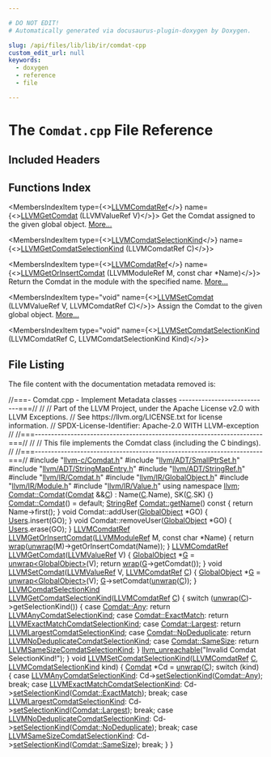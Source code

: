 ```yaml
---

# DO NOT EDIT!
# Automatically generated via docusaurus-plugin-doxygen by Doxygen.

slug: /api/files/lib/lib/ir/comdat-cpp
custom_edit_url: null
keywords:
  - doxygen
  - reference
  - file

---
```





# The `Comdat.cpp` File Reference

<DoxygenPage pluginConfig={pluginConfig}>



## Included Headers

<IncludesList>
<IncludesListItem
  filePath="llvm-c/Comdat.h"
  permalink="/docs/api/files/include/include/llvm-c/comdat-h"
  isLocal="true" />
<IncludesListItem
  filePath="llvm/ADT/SmallPtrSet.h"
  permalink="/docs/api/files/include/include/llvm/include/llvm/adt/smallptrset-h"
  isLocal="true" />
<IncludesListItem
  filePath="llvm/ADT/StringMapEntry.h"
  permalink="/docs/api/files/include/include/llvm/include/llvm/adt/stringmapentry-h"
  isLocal="true" />
<IncludesListItem
  filePath="llvm/ADT/StringRef.h"
  permalink="/docs/api/files/include/include/llvm/include/llvm/adt/stringref-h"
  isLocal="true" />
<IncludesListItem
  filePath="llvm/IR/Comdat.h"
  permalink="/docs/api/files/include/include/llvm/include/llvm/ir/comdat-h"
  isLocal="true" />
<IncludesListItem
  filePath="llvm/IR/GlobalObject.h"
  permalink="/docs/api/files/include/include/llvm/include/llvm/ir/globalobject-h"
  isLocal="true" />
<IncludesListItem
  filePath="llvm/IR/Module.h"
  permalink="/docs/api/files/include/include/llvm/include/llvm/ir/module-h"
  isLocal="true" />
<IncludesListItem
  filePath="llvm/IR/Value.h"
  permalink="/docs/api/files/include/include/llvm/include/llvm/ir/value-h"
  isLocal="true" />
</IncludesList>

## Functions Index

<MembersIndex>

<MembersIndexItem
  type={<><a href="/docs/api/groups/llvmcsupporttypes/#gaa91542000fd23d2eeebf64a25bdc66b3">LLVMComdatRef</a></>}
  name={<><a href="/docs/api/groups/llvmccorecomdat/#gaa0aa7ad46539182dec109edc141c870d">LLVMGetComdat</a> (LLVMValueRef V)</>}>
Get the Comdat assigned to the given global object. <a href="/docs/api/groups/llvmccorecomdat/#gaa0aa7ad46539182dec109edc141c870d">More...</a>
</MembersIndexItem>

<MembersIndexItem
  type={<><a href="/docs/api/groups/llvmccorecomdat/#ga80b57e9f148541803b3ed1169528187e">LLVMComdatSelectionKind</a></>}
  name={<><a href="/docs/api/groups/llvmccorecomdat/#ga24a9af9f9933c9ab3cbfa8a87e7ab5de">LLVMGetComdatSelectionKind</a> (LLVMComdatRef C)</>}>
</MembersIndexItem>

<MembersIndexItem
  type={<><a href="/docs/api/groups/llvmcsupporttypes/#gaa91542000fd23d2eeebf64a25bdc66b3">LLVMComdatRef</a></>}
  name={<><a href="/docs/api/groups/llvmccorecomdat/#ga2c1696880a604332d967f41fa93b524a">LLVMGetOrInsertComdat</a> (LLVMModuleRef M, const char &#42;Name)</>}>
Return the Comdat in the module with the specified name. <a href="/docs/api/groups/llvmccorecomdat/#ga2c1696880a604332d967f41fa93b524a">More...</a>
</MembersIndexItem>

<MembersIndexItem
  type="void"
  name={<><a href="/docs/api/groups/llvmccorecomdat/#ga3f947a7b8327e41221592d6a0da3d595">LLVMSetComdat</a> (LLVMValueRef V, LLVMComdatRef C)</>}>
Assign the Comdat to the given global object. <a href="/docs/api/groups/llvmccorecomdat/#ga3f947a7b8327e41221592d6a0da3d595">More...</a>
</MembersIndexItem>

<MembersIndexItem
  type="void"
  name={<><a href="/docs/api/groups/llvmccorecomdat/#ga770da47f1db21be71881a94b5842a808">LLVMSetComdatSelectionKind</a> (LLVMComdatRef C, LLVMComdatSelectionKind Kind)</>}>
</MembersIndexItem>

</MembersIndex>


## File Listing

The file content with the documentation metadata removed is:

<ProgramListing>

<Link id="l00001" /><CodeLine lineNumber="1"><Highlight kind="comment">//===- Comdat.cpp - Implement Metadata classes ----------------------------===//</Highlight><Highlight kind="normal"></Highlight></CodeLine>
<Link id="l00002" /><CodeLine lineNumber="2"><Highlight kind="normal"></Highlight><Highlight kind="comment">//</Highlight><Highlight kind="normal"></Highlight></CodeLine>
<Link id="l00003" /><CodeLine lineNumber="3"><Highlight kind="normal"></Highlight><Highlight kind="comment">// Part of the LLVM Project, under the Apache License v2.0 with LLVM Exceptions.</Highlight><Highlight kind="normal"></Highlight></CodeLine>
<Link id="l00004" /><CodeLine lineNumber="4"><Highlight kind="normal"></Highlight><Highlight kind="comment">// See https://llvm.org/LICENSE.txt for license information.</Highlight><Highlight kind="normal"></Highlight></CodeLine>
<Link id="l00005" /><CodeLine lineNumber="5"><Highlight kind="normal"></Highlight><Highlight kind="comment">// SPDX-License-Identifier: Apache-2.0 WITH LLVM-exception</Highlight><Highlight kind="normal"></Highlight></CodeLine>
<Link id="l00006" /><CodeLine lineNumber="6"><Highlight kind="normal"></Highlight><Highlight kind="comment">//</Highlight><Highlight kind="normal"></Highlight></CodeLine>
<Link id="l00007" /><CodeLine lineNumber="7"><Highlight kind="normal"></Highlight><Highlight kind="comment">//===----------------------------------------------------------------------===//</Highlight><Highlight kind="normal"></Highlight></CodeLine>
<Link id="l00008" /><CodeLine lineNumber="8"><Highlight kind="normal"></Highlight><Highlight kind="comment">//</Highlight><Highlight kind="normal"></Highlight></CodeLine>
<Link id="l00009" /><CodeLine lineNumber="9"><Highlight kind="normal"></Highlight><Highlight kind="comment">// This file implements the Comdat class (including the C bindings).</Highlight><Highlight kind="normal"></Highlight></CodeLine>
<Link id="l00010" /><CodeLine lineNumber="10"><Highlight kind="normal"></Highlight><Highlight kind="comment">//</Highlight><Highlight kind="normal"></Highlight></CodeLine>
<Link id="l00011" /><CodeLine lineNumber="11"><Highlight kind="normal"></Highlight><Highlight kind="comment">//===----------------------------------------------------------------------===//</Highlight><Highlight kind="normal"></Highlight></CodeLine>
<Link id="l00012" /><CodeLine lineNumber="12"><Highlight kind="normal"></Highlight></CodeLine>
<Link id="l00013" /><CodeLine lineNumber="13"><Highlight kind="normal"></Highlight><Highlight kind="preprocessor">#include &quot;<a href="/docs/api/files/include/include/llvm-c/comdat-h">llvm-c/Comdat.h</a>&quot;</Highlight><Highlight kind="normal"></Highlight></CodeLine>
<Link id="l00014" /><CodeLine lineNumber="14"><Highlight kind="normal"></Highlight><Highlight kind="preprocessor">#include &quot;<a href="/docs/api/files/include/include/llvm/include/llvm/adt/smallptrset-h">llvm/ADT/SmallPtrSet.h</a>&quot;</Highlight><Highlight kind="normal"></Highlight></CodeLine>
<Link id="l00015" /><CodeLine lineNumber="15"><Highlight kind="normal"></Highlight><Highlight kind="preprocessor">#include &quot;<a href="/docs/api/files/include/include/llvm/include/llvm/adt/stringmapentry-h">llvm/ADT/StringMapEntry.h</a>&quot;</Highlight><Highlight kind="normal"></Highlight></CodeLine>
<Link id="l00016" /><CodeLine lineNumber="16"><Highlight kind="normal"></Highlight><Highlight kind="preprocessor">#include &quot;<a href="/docs/api/files/include/include/llvm/include/llvm/adt/stringref-h">llvm/ADT/StringRef.h</a>&quot;</Highlight><Highlight kind="normal"></Highlight></CodeLine>
<Link id="l00017" /><CodeLine lineNumber="17"><Highlight kind="normal"></Highlight><Highlight kind="preprocessor">#include &quot;<a href="/docs/api/files/include/include/llvm/include/llvm/ir/comdat-h">llvm/IR/Comdat.h</a>&quot;</Highlight><Highlight kind="normal"></Highlight></CodeLine>
<Link id="l00018" /><CodeLine lineNumber="18"><Highlight kind="normal"></Highlight><Highlight kind="preprocessor">#include &quot;<a href="/docs/api/files/include/include/llvm/include/llvm/ir/globalobject-h">llvm/IR/GlobalObject.h</a>&quot;</Highlight><Highlight kind="normal"></Highlight></CodeLine>
<Link id="l00019" /><CodeLine lineNumber="19"><Highlight kind="normal"></Highlight><Highlight kind="preprocessor">#include &quot;<a href="/docs/api/files/include/include/llvm/include/llvm/ir/module-h">llvm/IR/Module.h</a>&quot;</Highlight><Highlight kind="normal"></Highlight></CodeLine>
<Link id="l00020" /><CodeLine lineNumber="20"><Highlight kind="normal"></Highlight><Highlight kind="preprocessor">#include &quot;<a href="/docs/api/files/include/include/llvm/include/llvm/ir/value-h">llvm/IR/Value.h</a>&quot;</Highlight><Highlight kind="normal"></Highlight></CodeLine>
<Link id="l00021" /><CodeLine lineNumber="21"><Highlight kind="normal"></Highlight></CodeLine>
<Link id="l00022" /><CodeLine lineNumber="22"><Highlight kind="normal"></Highlight><Highlight kind="keyword">using namespace </Highlight><Highlight kind="normal"><a href="/docs/api/namespaces/llvm">llvm</a>;</Highlight></CodeLine>
<Link id="l00023" /><CodeLine lineNumber="23"><Highlight kind="normal"></Highlight></CodeLine>
<Link id="l00024" /><CodeLine lineNumber="24" lineLink="/docs/api/classes/llvm/comdat/#a54acbfbb862d3db746e219159bd2520d"><Highlight kind="normal"><a href="/docs/api/classes/llvm/comdat/#a043e6f44e1cfe8d486c9c26a243b644a">Comdat::Comdat</a>(<a href="/docs/api/classes/llvm/comdat/#a043e6f44e1cfe8d486c9c26a243b644a">Comdat</a> &amp;&amp;<a href="/docs/api/namespaces/llvm/callingconv/#ac6aa1387c4375260e2468eb5a77fdb4cafd841a49aec1539bc88abc8ff9e170fb">C</a>) : Name(<a href="/docs/api/namespaces/llvm/callingconv/#ac6aa1387c4375260e2468eb5a77fdb4cafd841a49aec1539bc88abc8ff9e170fb">C</a>.Name), SK(<a href="/docs/api/namespaces/llvm/callingconv/#ac6aa1387c4375260e2468eb5a77fdb4cafd841a49aec1539bc88abc8ff9e170fb">C</a>.SK) &#123;&#125;</Highlight></CodeLine>
<Link id="l00025" /><CodeLine lineNumber="25"><Highlight kind="normal"></Highlight></CodeLine>
<Link id="l00026" /><CodeLine lineNumber="26"><Highlight kind="normal"><a href="/docs/api/classes/llvm/comdat/#a043e6f44e1cfe8d486c9c26a243b644a">Comdat::Comdat</a>() = </Highlight><Highlight kind="keywordflow">default</Highlight><Highlight kind="normal">;</Highlight></CodeLine>
<Link id="l00027" /><CodeLine lineNumber="27"><Highlight kind="normal"></Highlight></CodeLine>
<Link id="l00028" /><CodeLine lineNumber="28" lineLink="/docs/api/classes/llvm/comdat/#a699b34b3b6301ffc6632c7c6f643b96a"><Highlight kind="normal"><a href="/docs/api/classes/llvm/stringref">StringRef</a> <a href="/docs/api/classes/llvm/comdat/#a699b34b3b6301ffc6632c7c6f643b96a">Comdat::getName</a>()</Highlight><Highlight kind="keyword"> const </Highlight><Highlight kind="normal">&#123; </Highlight><Highlight kind="keywordflow">return</Highlight><Highlight kind="normal"> Name-&gt;first(); &#125;</Highlight></CodeLine>
<Link id="l00029" /><CodeLine lineNumber="29"><Highlight kind="normal"></Highlight></CodeLine>
<Link id="l00030" /><CodeLine lineNumber="30"><Highlight kind="normal"></Highlight><Highlight kind="keywordtype">void</Highlight><Highlight kind="normal"> Comdat::addUser(<a href="/docs/api/classes/llvm/globalobject">GlobalObject</a> &#42;GO) &#123; <a href="/docs/api/files/lib/lib/analysis/ivusers-cpp/#a4e5b9edb51eec9dbca592075eb64dfcb">Users</a>.insert(GO); &#125;</Highlight></CodeLine>
<Link id="l00031" /><CodeLine lineNumber="31"><Highlight kind="normal"></Highlight></CodeLine>
<Link id="l00032" /><CodeLine lineNumber="32"><Highlight kind="normal"></Highlight><Highlight kind="keywordtype">void</Highlight><Highlight kind="normal"> Comdat::removeUser(<a href="/docs/api/classes/llvm/globalobject">GlobalObject</a> &#42;GO) &#123; <a href="/docs/api/files/lib/lib/analysis/ivusers-cpp/#a4e5b9edb51eec9dbca592075eb64dfcb">Users</a>.erase(GO); &#125;</Highlight></CodeLine>
<Link id="l00033" /><CodeLine lineNumber="33"><Highlight kind="normal"></Highlight></CodeLine>
<Link id="l00034" /><CodeLine lineNumber="34" lineLink="/docs/api/groups/llvmccorecomdat/#ga2c1696880a604332d967f41fa93b524a"><Highlight kind="normal"><a href="/docs/api/groups/llvmcsupporttypes/#gaa91542000fd23d2eeebf64a25bdc66b3">LLVMComdatRef</a> <a href="/docs/api/groups/llvmccorecomdat/#ga2c1696880a604332d967f41fa93b524a">LLVMGetOrInsertComdat</a>(<a href="/docs/api/groups/llvmcsupporttypes/#gad1d1bb5f901c903a0cf09c5a053c9c56">LLVMModuleRef</a> M, </Highlight><Highlight kind="keyword">const</Highlight><Highlight kind="normal"> </Highlight><Highlight kind="keywordtype">char</Highlight><Highlight kind="normal"> &#42;Name) &#123;</Highlight></CodeLine>
<Link id="l00035" /><CodeLine lineNumber="35"><Highlight kind="normal">  </Highlight><Highlight kind="keywordflow">return</Highlight><Highlight kind="normal"> <a href="/docs/api/namespaces/llvm/#ac9a23c88949ad27ad62f0ee03254ee3a">wrap</a>(<a href="/docs/api/namespaces/llvm/#aa3d613e3ad429bdb5b1a7d22796028e9">unwrap</a>(M)-&gt;getOrInsertComdat(Name));</Highlight></CodeLine>
<Link id="l00036" /><CodeLine lineNumber="36"><Highlight kind="normal">&#125;</Highlight></CodeLine>
<Link id="l00037" /><CodeLine lineNumber="37"><Highlight kind="normal"></Highlight></CodeLine>
<Link id="l00038" /><CodeLine lineNumber="38" lineLink="/docs/api/groups/llvmccorecomdat/#gaa0aa7ad46539182dec109edc141c870d"><Highlight kind="normal"><a href="/docs/api/groups/llvmcsupporttypes/#gaa91542000fd23d2eeebf64a25bdc66b3">LLVMComdatRef</a> <a href="/docs/api/groups/llvmccorecomdat/#gaa0aa7ad46539182dec109edc141c870d">LLVMGetComdat</a>(<a href="/docs/api/groups/llvmcsupporttypes/#ga113ce952344691b8304a43a314f8be17">LLVMValueRef</a> V) &#123;</Highlight></CodeLine>
<Link id="l00039" /><CodeLine lineNumber="39"><Highlight kind="normal">  <a href="/docs/api/classes/llvm/globalobject">GlobalObject</a> &#42;<a href="/docs/api/files/lib/lib/support/md5-cpp/#ad96b7cf3182ce2ba85e5a7a93b12c441">G</a> = <a href="/docs/api/namespaces/llvm/#aa3d613e3ad429bdb5b1a7d22796028e9">unwrap&lt;GlobalObject&gt;</a>(V);</Highlight></CodeLine>
<Link id="l00040" /><CodeLine lineNumber="40"><Highlight kind="normal">  </Highlight><Highlight kind="keywordflow">return</Highlight><Highlight kind="normal"> <a href="/docs/api/namespaces/llvm/#ac9a23c88949ad27ad62f0ee03254ee3a">wrap</a>(<a href="/docs/api/files/lib/lib/support/md5-cpp/#ad96b7cf3182ce2ba85e5a7a93b12c441">G</a>-&gt;getComdat());</Highlight></CodeLine>
<Link id="l00041" /><CodeLine lineNumber="41"><Highlight kind="normal">&#125;</Highlight></CodeLine>
<Link id="l00042" /><CodeLine lineNumber="42"><Highlight kind="normal"></Highlight></CodeLine>
<Link id="l00043" /><CodeLine lineNumber="43" lineLink="/docs/api/groups/llvmccorecomdat/#ga3f947a7b8327e41221592d6a0da3d595"><Highlight kind="normal"></Highlight><Highlight kind="keywordtype">void</Highlight><Highlight kind="normal"> <a href="/docs/api/groups/llvmccorecomdat/#ga3f947a7b8327e41221592d6a0da3d595">LLVMSetComdat</a>(<a href="/docs/api/groups/llvmcsupporttypes/#ga113ce952344691b8304a43a314f8be17">LLVMValueRef</a> V, <a href="/docs/api/groups/llvmcsupporttypes/#gaa91542000fd23d2eeebf64a25bdc66b3">LLVMComdatRef</a> <a href="/docs/api/namespaces/llvm/callingconv/#ac6aa1387c4375260e2468eb5a77fdb4cafd841a49aec1539bc88abc8ff9e170fb">C</a>) &#123;</Highlight></CodeLine>
<Link id="l00044" /><CodeLine lineNumber="44"><Highlight kind="normal">  <a href="/docs/api/classes/llvm/globalobject">GlobalObject</a> &#42;<a href="/docs/api/files/lib/lib/support/md5-cpp/#ad96b7cf3182ce2ba85e5a7a93b12c441">G</a> = <a href="/docs/api/namespaces/llvm/#aa3d613e3ad429bdb5b1a7d22796028e9">unwrap&lt;GlobalObject&gt;</a>(V);</Highlight></CodeLine>
<Link id="l00045" /><CodeLine lineNumber="45"><Highlight kind="normal">  <a href="/docs/api/files/lib/lib/support/md5-cpp/#ad96b7cf3182ce2ba85e5a7a93b12c441">G</a>-&gt;setComdat(<a href="/docs/api/namespaces/llvm/#aa3d613e3ad429bdb5b1a7d22796028e9">unwrap</a>(<a href="/docs/api/namespaces/llvm/callingconv/#ac6aa1387c4375260e2468eb5a77fdb4cafd841a49aec1539bc88abc8ff9e170fb">C</a>));</Highlight></CodeLine>
<Link id="l00046" /><CodeLine lineNumber="46"><Highlight kind="normal">&#125;</Highlight></CodeLine>
<Link id="l00047" /><CodeLine lineNumber="47"><Highlight kind="normal"></Highlight></CodeLine>
<Link id="l00048" /><CodeLine lineNumber="48" lineLink="/docs/api/groups/llvmccorecomdat/#ga24a9af9f9933c9ab3cbfa8a87e7ab5de"><Highlight kind="normal"><a href="/docs/api/groups/llvmccorecomdat/#ga80b57e9f148541803b3ed1169528187e">LLVMComdatSelectionKind</a> <a href="/docs/api/groups/llvmccorecomdat/#ga24a9af9f9933c9ab3cbfa8a87e7ab5de">LLVMGetComdatSelectionKind</a>(<a href="/docs/api/groups/llvmcsupporttypes/#gaa91542000fd23d2eeebf64a25bdc66b3">LLVMComdatRef</a> <a href="/docs/api/namespaces/llvm/callingconv/#ac6aa1387c4375260e2468eb5a77fdb4cafd841a49aec1539bc88abc8ff9e170fb">C</a>) &#123;</Highlight></CodeLine>
<Link id="l00049" /><CodeLine lineNumber="49"><Highlight kind="normal">  </Highlight><Highlight kind="keywordflow">switch</Highlight><Highlight kind="normal"> (<a href="/docs/api/namespaces/llvm/#aa3d613e3ad429bdb5b1a7d22796028e9">unwrap</a>(<a href="/docs/api/namespaces/llvm/callingconv/#ac6aa1387c4375260e2468eb5a77fdb4cafd841a49aec1539bc88abc8ff9e170fb">C</a>)-&gt;getSelectionKind()) &#123;</Highlight></CodeLine>
<Link id="l00050" /><CodeLine lineNumber="50"><Highlight kind="normal">  </Highlight><Highlight kind="keywordflow">case</Highlight><Highlight kind="normal"> <a href="/docs/api/classes/llvm/comdat/#ab40cbf8243fad70968f9ecf82f48a035a8c4ae4df3d085db275a58182612ff3be">Comdat::Any</a>:</Highlight></CodeLine>
<Link id="l00051" /><CodeLine lineNumber="51"><Highlight kind="normal">    </Highlight><Highlight kind="keywordflow">return</Highlight><Highlight kind="normal"> <a href="/docs/api/groups/llvmccorecomdat/#gga80b57e9f148541803b3ed1169528187ea907a8ef93233960f2907f075f39f46a5">LLVMAnyComdatSelectionKind</a>;</Highlight></CodeLine>
<Link id="l00052" /><CodeLine lineNumber="52"><Highlight kind="normal">  </Highlight><Highlight kind="keywordflow">case</Highlight><Highlight kind="normal"> <a href="/docs/api/classes/llvm/comdat/#ab40cbf8243fad70968f9ecf82f48a035acceb065ea69a5e06e80bd6ceddd7b9a7">Comdat::ExactMatch</a>:</Highlight></CodeLine>
<Link id="l00053" /><CodeLine lineNumber="53"><Highlight kind="normal">    </Highlight><Highlight kind="keywordflow">return</Highlight><Highlight kind="normal"> <a href="/docs/api/groups/llvmccorecomdat/#gga80b57e9f148541803b3ed1169528187ea7e01f8f80d4b35b6495a603c8fd945c9">LLVMExactMatchComdatSelectionKind</a>;</Highlight></CodeLine>
<Link id="l00054" /><CodeLine lineNumber="54"><Highlight kind="normal">  </Highlight><Highlight kind="keywordflow">case</Highlight><Highlight kind="normal"> <a href="/docs/api/classes/llvm/comdat/#ab40cbf8243fad70968f9ecf82f48a035a2444b05a47619decc80c2ce0cc224dc8">Comdat::Largest</a>:</Highlight></CodeLine>
<Link id="l00055" /><CodeLine lineNumber="55"><Highlight kind="normal">    </Highlight><Highlight kind="keywordflow">return</Highlight><Highlight kind="normal"> <a href="/docs/api/groups/llvmccorecomdat/#gga80b57e9f148541803b3ed1169528187ea147027adebf8f8011d33067dad285752">LLVMLargestComdatSelectionKind</a>;</Highlight></CodeLine>
<Link id="l00056" /><CodeLine lineNumber="56"><Highlight kind="normal">  </Highlight><Highlight kind="keywordflow">case</Highlight><Highlight kind="normal"> <a href="/docs/api/classes/llvm/comdat/#ab40cbf8243fad70968f9ecf82f48a035ab2d0d4bc9ba11b7324f5ffc20a9dc37a">Comdat::NoDeduplicate</a>:</Highlight></CodeLine>
<Link id="l00057" /><CodeLine lineNumber="57"><Highlight kind="normal">    </Highlight><Highlight kind="keywordflow">return</Highlight><Highlight kind="normal"> <a href="/docs/api/groups/llvmccorecomdat/#gga80b57e9f148541803b3ed1169528187eac4adb55c2b9f3cb601b7603d86498066">LLVMNoDeduplicateComdatSelectionKind</a>;</Highlight></CodeLine>
<Link id="l00058" /><CodeLine lineNumber="58"><Highlight kind="normal">  </Highlight><Highlight kind="keywordflow">case</Highlight><Highlight kind="normal"> <a href="/docs/api/classes/llvm/comdat/#ab40cbf8243fad70968f9ecf82f48a035a8b148d3d05688ddb23b7abb81527b7ce">Comdat::SameSize</a>:</Highlight></CodeLine>
<Link id="l00059" /><CodeLine lineNumber="59"><Highlight kind="normal">    </Highlight><Highlight kind="keywordflow">return</Highlight><Highlight kind="normal"> <a href="/docs/api/groups/llvmccorecomdat/#gga80b57e9f148541803b3ed1169528187ea6d981d6944206f7c5d34671b4a061fa2">LLVMSameSizeComdatSelectionKind</a>;</Highlight></CodeLine>
<Link id="l00060" /><CodeLine lineNumber="60"><Highlight kind="normal">  &#125;</Highlight></CodeLine>
<Link id="l00061" /><CodeLine lineNumber="61"><Highlight kind="normal">  <a href="/docs/api/files/include/include/llvm/include/llvm/support/errorhandling-h/#ace243f5c25697a1107cce46626b3dc94">llvm&#95;unreachable</a>(</Highlight><Highlight kind="stringliteral">&quot;Invalid Comdat SelectionKind!&quot;</Highlight><Highlight kind="normal">);</Highlight></CodeLine>
<Link id="l00062" /><CodeLine lineNumber="62"><Highlight kind="normal">&#125;</Highlight></CodeLine>
<Link id="l00063" /><CodeLine lineNumber="63"><Highlight kind="normal"></Highlight></CodeLine>
<Link id="l00064" /><CodeLine lineNumber="64" lineLink="/docs/api/groups/llvmccorecomdat/#ga770da47f1db21be71881a94b5842a808"><Highlight kind="normal"></Highlight><Highlight kind="keywordtype">void</Highlight><Highlight kind="normal"> <a href="/docs/api/groups/llvmccorecomdat/#ga770da47f1db21be71881a94b5842a808">LLVMSetComdatSelectionKind</a>(<a href="/docs/api/groups/llvmcsupporttypes/#gaa91542000fd23d2eeebf64a25bdc66b3">LLVMComdatRef</a> <a href="/docs/api/namespaces/llvm/callingconv/#ac6aa1387c4375260e2468eb5a77fdb4cafd841a49aec1539bc88abc8ff9e170fb">C</a>, <a href="/docs/api/groups/llvmccorecomdat/#ga80b57e9f148541803b3ed1169528187e">LLVMComdatSelectionKind</a> kind) &#123;</Highlight></CodeLine>
<Link id="l00065" /><CodeLine lineNumber="65"><Highlight kind="normal">  <a href="/docs/api/classes/llvm/comdat">Comdat</a> &#42;Cd = <a href="/docs/api/namespaces/llvm/#aa3d613e3ad429bdb5b1a7d22796028e9">unwrap</a>(<a href="/docs/api/namespaces/llvm/callingconv/#ac6aa1387c4375260e2468eb5a77fdb4cafd841a49aec1539bc88abc8ff9e170fb">C</a>);</Highlight></CodeLine>
<Link id="l00066" /><CodeLine lineNumber="66"><Highlight kind="normal">  </Highlight><Highlight kind="keywordflow">switch</Highlight><Highlight kind="normal"> (kind) &#123;</Highlight></CodeLine>
<Link id="l00067" /><CodeLine lineNumber="67"><Highlight kind="normal">  </Highlight><Highlight kind="keywordflow">case</Highlight><Highlight kind="normal"> <a href="/docs/api/groups/llvmccorecomdat/#gga80b57e9f148541803b3ed1169528187ea907a8ef93233960f2907f075f39f46a5">LLVMAnyComdatSelectionKind</a>:</Highlight></CodeLine>
<Link id="l00068" /><CodeLine lineNumber="68"><Highlight kind="normal">    Cd-&gt;<a href="/docs/api/classes/llvm/comdat/#ad8e5834e05be0104c4d64a3b4edeb51b">setSelectionKind</a>(<a href="/docs/api/classes/llvm/comdat/#ab40cbf8243fad70968f9ecf82f48a035a8c4ae4df3d085db275a58182612ff3be">Comdat::Any</a>);</Highlight></CodeLine>
<Link id="l00069" /><CodeLine lineNumber="69"><Highlight kind="normal">    </Highlight><Highlight kind="keywordflow">break</Highlight><Highlight kind="normal">;</Highlight></CodeLine>
<Link id="l00070" /><CodeLine lineNumber="70"><Highlight kind="normal">  </Highlight><Highlight kind="keywordflow">case</Highlight><Highlight kind="normal"> <a href="/docs/api/groups/llvmccorecomdat/#gga80b57e9f148541803b3ed1169528187ea7e01f8f80d4b35b6495a603c8fd945c9">LLVMExactMatchComdatSelectionKind</a>:</Highlight></CodeLine>
<Link id="l00071" /><CodeLine lineNumber="71"><Highlight kind="normal">    Cd-&gt;<a href="/docs/api/classes/llvm/comdat/#ad8e5834e05be0104c4d64a3b4edeb51b">setSelectionKind</a>(<a href="/docs/api/classes/llvm/comdat/#ab40cbf8243fad70968f9ecf82f48a035acceb065ea69a5e06e80bd6ceddd7b9a7">Comdat::ExactMatch</a>);</Highlight></CodeLine>
<Link id="l00072" /><CodeLine lineNumber="72"><Highlight kind="normal">    </Highlight><Highlight kind="keywordflow">break</Highlight><Highlight kind="normal">;</Highlight></CodeLine>
<Link id="l00073" /><CodeLine lineNumber="73"><Highlight kind="normal">  </Highlight><Highlight kind="keywordflow">case</Highlight><Highlight kind="normal"> <a href="/docs/api/groups/llvmccorecomdat/#gga80b57e9f148541803b3ed1169528187ea147027adebf8f8011d33067dad285752">LLVMLargestComdatSelectionKind</a>:</Highlight></CodeLine>
<Link id="l00074" /><CodeLine lineNumber="74"><Highlight kind="normal">    Cd-&gt;<a href="/docs/api/classes/llvm/comdat/#ad8e5834e05be0104c4d64a3b4edeb51b">setSelectionKind</a>(<a href="/docs/api/classes/llvm/comdat/#ab40cbf8243fad70968f9ecf82f48a035a2444b05a47619decc80c2ce0cc224dc8">Comdat::Largest</a>);</Highlight></CodeLine>
<Link id="l00075" /><CodeLine lineNumber="75"><Highlight kind="normal">    </Highlight><Highlight kind="keywordflow">break</Highlight><Highlight kind="normal">;</Highlight></CodeLine>
<Link id="l00076" /><CodeLine lineNumber="76"><Highlight kind="normal">  </Highlight><Highlight kind="keywordflow">case</Highlight><Highlight kind="normal"> <a href="/docs/api/groups/llvmccorecomdat/#gga80b57e9f148541803b3ed1169528187eac4adb55c2b9f3cb601b7603d86498066">LLVMNoDeduplicateComdatSelectionKind</a>:</Highlight></CodeLine>
<Link id="l00077" /><CodeLine lineNumber="77"><Highlight kind="normal">    Cd-&gt;<a href="/docs/api/classes/llvm/comdat/#ad8e5834e05be0104c4d64a3b4edeb51b">setSelectionKind</a>(<a href="/docs/api/classes/llvm/comdat/#ab40cbf8243fad70968f9ecf82f48a035ab2d0d4bc9ba11b7324f5ffc20a9dc37a">Comdat::NoDeduplicate</a>);</Highlight></CodeLine>
<Link id="l00078" /><CodeLine lineNumber="78"><Highlight kind="normal">    </Highlight><Highlight kind="keywordflow">break</Highlight><Highlight kind="normal">;</Highlight></CodeLine>
<Link id="l00079" /><CodeLine lineNumber="79"><Highlight kind="normal">  </Highlight><Highlight kind="keywordflow">case</Highlight><Highlight kind="normal"> <a href="/docs/api/groups/llvmccorecomdat/#gga80b57e9f148541803b3ed1169528187ea6d981d6944206f7c5d34671b4a061fa2">LLVMSameSizeComdatSelectionKind</a>:</Highlight></CodeLine>
<Link id="l00080" /><CodeLine lineNumber="80"><Highlight kind="normal">    Cd-&gt;<a href="/docs/api/classes/llvm/comdat/#ad8e5834e05be0104c4d64a3b4edeb51b">setSelectionKind</a>(<a href="/docs/api/classes/llvm/comdat/#ab40cbf8243fad70968f9ecf82f48a035a8b148d3d05688ddb23b7abb81527b7ce">Comdat::SameSize</a>);</Highlight></CodeLine>
<Link id="l00081" /><CodeLine lineNumber="81"><Highlight kind="normal">    </Highlight><Highlight kind="keywordflow">break</Highlight><Highlight kind="normal">;</Highlight></CodeLine>
<Link id="l00082" /><CodeLine lineNumber="82"><Highlight kind="normal">  &#125;</Highlight></CodeLine>
<Link id="l00083" /><CodeLine lineNumber="83"><Highlight kind="normal">&#125;</Highlight></CodeLine>

</ProgramListing>

</DoxygenPage>
